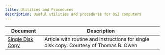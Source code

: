 ```yaml
---
title: Utilities and Procedures
description: Useful utilities and procedures for OSI computers
---
```


| Document | Description |
|----------|-------------|
| [Single Disk Copy](/misc/OS65D_Single_Disk_Copy.pdf) | Article with routine and instructions for single disk copy. Courtesy of Thomas B. Owen |

